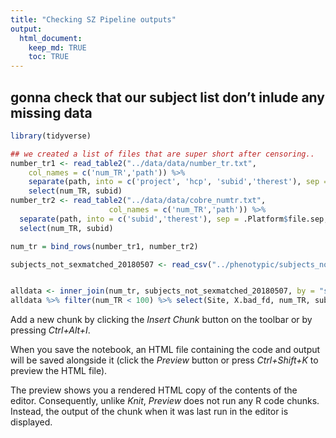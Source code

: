 ```yaml
---
title: "Checking SZ Pipeline outputs"
output:
  html_document:
    keep_md: TRUE
    toc: TRUE
---
```


## gonna check that our subject list don't inlude any missing data


```r
library(tidyverse)
```

```r
## we created a list of files that are super short after censoring..
number_tr1 <- read_table2("../data/data/number_tr.txt", 
    col_names = c('num_TR','path')) %>%
    separate(path, into = c('project', 'hcp', 'subid','therest'), sep = .Platform$file.sep, extra = "merge") %>%
    select(num_TR, subid)
number_tr2 <- read_table2("../data/data/cobre_numtr.txt",
                      col_names = c('num_TR','path')) %>%
  separate(path, into = c('subid','therest'), sep = .Platform$file.sep, extra = "merge") %>%
  select(num_TR, subid)

num_tr = bind_rows(number_tr1, number_tr2)

subjects_not_sexmatched_20180507 <- read_csv("../phenotypic/subjects_not_sexmatched_20180507.csv")


alldata <- inner_join(num_tr, subjects_not_sexmatched_20180507, by = "subid")
alldata %>% filter(num_TR < 100) %>% select(Site, X.bad_fd, num_TR, subid)
```

Add a new chunk by clicking the *Insert Chunk* button on the toolbar or by pressing *Ctrl+Alt+I*.

When you save the notebook, an HTML file containing the code and output will be saved alongside it (click the *Preview* button or press *Ctrl+Shift+K* to preview the HTML file).

The preview shows you a rendered HTML copy of the contents of the editor. Consequently, unlike *Knit*, *Preview* does not run any R code chunks. Instead, the output of the chunk when it was last run in the editor is displayed.
